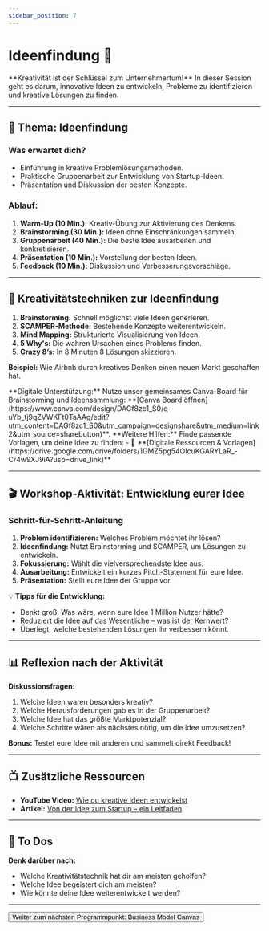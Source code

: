 ```yaml
---
sidebar_position: 7
---
```


# Ideenfindung 🚀

<Admonition type="info" icon="💡">
  **Kreativität ist der Schlüssel zum Unternehmertum!** In dieser Session geht es
  darum, innovative Ideen zu entwickeln, Probleme zu identifizieren und
  kreative Lösungen zu finden.
</Admonition>

---

## 🎯 **Thema:** Ideenfindung

### **Was erwartet dich?**

- Einführung in kreative Problemlösungsmethoden.
- Praktische Gruppenarbeit zur Entwicklung von Startup-Ideen.
- Präsentation und Diskussion der besten Konzepte.

### **Ablauf:**

1. **Warm-Up (10 Min.):** Kreativ-Übung zur Aktivierung des Denkens.
2. **Brainstorming (30 Min.):** Ideen ohne Einschränkungen sammeln.
3. **Gruppenarbeit (40 Min.):** Die beste Idee ausarbeiten und konkretisieren.
4. **Präsentation (10 Min.):** Vorstellung der besten Ideen.
5. **Feedback (10 Min.):** Diskussion und Verbesserungsvorschläge.

---

## 🧠 **Kreativitätstechniken zur Ideenfindung**

1. **Brainstorming:** Schnell möglichst viele Ideen generieren.
2. **SCAMPER-Methode:** Bestehende Konzepte weiterentwickeln.
3. **Mind Mapping:** Strukturierte Visualisierung von Ideen.
4. **5 Why's:** Die wahren Ursachen eines Problems finden.
5. **Crazy 8’s:** In 8 Minuten 8 Lösungen skizzieren.

**Beispiel:** Wie Airbnb durch kreatives Denken einen neuen Markt geschaffen hat.

<Admonition type="link" icon="🔗">
  **Digitale Unterstützung:** Nutze unser gemeinsames Canva-Board für
  Brainstorming und Ideensammlung:
  **[Canva Board öffnen](https://www.canva.com/design/DAGf8zc1_S0/q-uYb_tj9gZVWKFt0TaAAg/edit?utm_content=DAGf8zc1_S0&utm_campaign=designshare&utm_medium=link2&utm_source=sharebutton)**.
</Admonition>

<Admonition type="link" icon="🔗">
  **Weitere Hilfen:** Finde passende Vorlagen, um deine Idee zu finden:
  - 📂
    **[Digitale Ressourcen & Vorlagen](https://drive.google.com/drive/folders/1GMZ5pg54OIcuKGARYLaR_-Cr4w9XJ9iA?usp=drive_link)**
</Admonition>

---

## 🎬 **Workshop-Aktivität: Entwicklung eurer Idee**

### **Schritt-für-Schritt-Anleitung**

1. **Problem identifizieren:** Welches Problem möchtet ihr lösen?
2. **Ideenfindung:** Nutzt Brainstorming und SCAMPER, um Lösungen zu entwickeln.
3. **Fokussierung:** Wählt die vielversprechendste Idee aus.
4. **Ausarbeitung:** Entwickelt ein kurzes Pitch-Statement für eure Idee.
5. **Präsentation:** Stellt eure Idee der Gruppe vor.

💡 **Tipps für die Entwicklung:**

- Denkt groß: Was wäre, wenn eure Idee 1 Million Nutzer hätte?
- Reduziert die Idee auf das Wesentliche – was ist der Kernwert?
- Überlegt, welche bestehenden Lösungen ihr verbessern könnt.

---

## 📊 **Reflexion nach der Aktivität**

**Diskussionsfragen:**

1. Welche Ideen waren besonders kreativ?
2. Welche Herausforderungen gab es in der Gruppenarbeit?
3. Welche Idee hat das größte Marktpotenzial?
4. Welche Schritte wären als nächstes nötig, um die Idee umzusetzen?

**Bonus:** Testet eure Idee mit anderen und sammelt direkt Feedback!

---

## 📺 **Zusätzliche Ressourcen**

- **YouTube Video:** [Wie du kreative Ideen entwickelst](https://www.youtube.com/watch?v=EPbOOXR2jFo)
- **Artikel:**
  [Von der Idee zum Startup – ein Leitfaden](https://www.fuer-gruender.de/wissen/geschaeftsidee-finden/geschaeftsidee-suchen/kreativitaetstechniken/)

---

## 🚀 **To Dos**

**Denk darüber nach:**

- Welche Kreativitätstechnik hat dir am meisten geholfen?
- Welche Idee begeistert dich am meisten?
- Wie könnte deine Idee weiterentwickelt werden?

---

<Button destination="/roadmap/docs/startup-basics/yfn-school/day1/business-model">
  Weiter zum nächsten Programmpunkt: Business Model Canvas
</Button>
